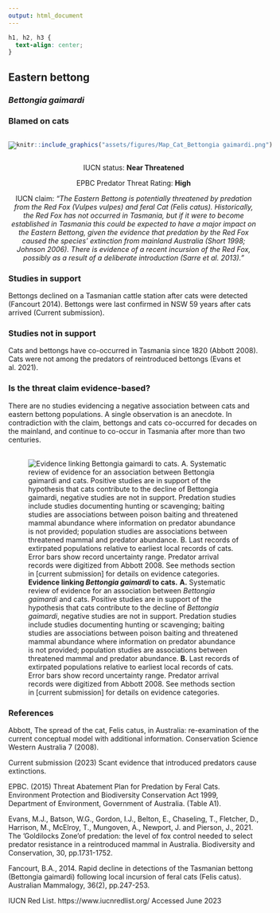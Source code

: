 ```yaml
---
output: html_document
---
```

```css
h1, h2, h3 {
  text-align: center;
}
```

## **Eastern bettong**
### *Bettongia gaimardi*
### Blamed on cats

:::: {style="display: flex;"}

[![](assets/photos/Bettongia gaimardi.png)](https://www.inaturalist.org/photos/27396353?size=original)

::: {}

:::

::: {}
  ```r
  knitr::include_graphics("assets/figures/Map_Cat_Bettongia gaimardi.png")
  ```
:::

::::
<center>
IUCN status: **Near Threatened**

EPBC Predator Threat Rating: **High**

IUCN claim: *"The Eastern Bettong is potentially threatened by predation from the Red Fox (Vulpes vulpes) and feral Cat (Felis catus). Historically, the Red Fox has not occurred in Tasmania, but if it were to become established in Tasmania this could be expected to have a major impact on the Eastern Bettong, given the evidence that predation by the Red Fox caused the species' extinction from mainland Australia (Short 1998; Johnson 2006). There is evidence of a recent incursion of the Red Fox, possibly as a result of a deliberate introduction (Sarre et al. 2013)."*

</center>

### Studies in support

Bettongs declined on a Tasmanian cattle station after cats were detected (Fancourt 2014). Bettongs were last confirmed in NSW 59 years after cats arrived (Current submission).

### Studies not in support

Cats and bettongs have co-occurred in Tasmania since 1820 (Abbott 2008). Cats were not among the predators of reintroduced bettongs (Evans et al. 2021).

### Is the threat claim evidence-based?

There are no studies evidencing a negative association between  cats and eastern bettong populations. A single observation is an anecdote. In contradiction with the claim, bettongs and cats co-occurred for decades on the mainland, and continue to co-occur in Tasmania after more than two centuries.
<br>
<br>

![**Evidence linking *Bettongia gaimardi* to cats.** **A.** Systematic review of evidence for an association between *Bettongia gaimardi* and cats. Positive studies are in support of the hypothesis that cats contribute to the decline of *Bettongia gaimardi*, negative studies are not in support. Predation studies include studies documenting hunting or scavenging; baiting studies are associations between poison baiting and threatened mammal abundance where information on predator abundance is not provided; population studies are associations between threatened mammal and predator abundance. **B.** Last records of extirpated populations relative to earliest local records of cats. Error bars show record uncertainty range. Predator arrival records were digitized from Abbott 2008. See methods section in [current submission] for details on evidence categories.](assets/figures/Main_Evidence_Cat_Bettongia gaimardi.png)

### References

Abbott, The spread of the cat, Felis catus, in Australia: re-examination of the current conceptual model with additional information. Conservation Science Western Australia 7 (2008).

Current submission (2023) Scant evidence that introduced predators cause extinctions.

EPBC. (2015) Threat Abatement Plan for Predation by Feral Cats. Environment Protection and Biodiversity Conservation Act 1999, Department of Environment, Government of Australia. (Table A1).

Evans, M.J., Batson, W.G., Gordon, I.J., Belton, E., Chaseling, T., Fletcher, D., Harrison, M., McElroy, T., Mungoven, A., Newport, J. and Pierson, J., 2021. The ‘Goldilocks Zone’of predation: the level of fox control needed to select predator resistance in a reintroduced mammal in Australia. Biodiversity and Conservation, 30, pp.1731-1752.

Fancourt, B.A., 2014. Rapid decline in detections of the Tasmanian bettong (Bettongia gaimardi) following local incursion of feral cats (Felis catus). Australian Mammalogy, 36(2), pp.247-253.

IUCN Red List. https://www.iucnredlist.org/ Accessed June 2023

